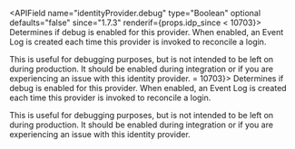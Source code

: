 
<APIField name="identityProvider.debug" type="Boolean" optional defaults="false" since="1.7.3" renderif={props.idp_since < 10703}>
  Determines if debug is enabled for this provider. When enabled, an Event Log is created each time this provider is invoked to reconcile a login.

  This is useful for debugging purposes, but is not intended to be left on during production. It should be enabled during integration or if you are experiencing an issue with this identity provider.
</APIField>
<APIField name="identityProvider.debug" type="Boolean" optional defaults="false" renderif={props.idp_since >= 10703}>
  Determines if debug is enabled for this provider. When enabled, an Event Log is created each time this provider is invoked to reconcile a login.

  This is useful for debugging purposes, but is not intended to be left on during production. It should be enabled during integration or if you are experiencing an issue with this identity provider.
</APIField>
